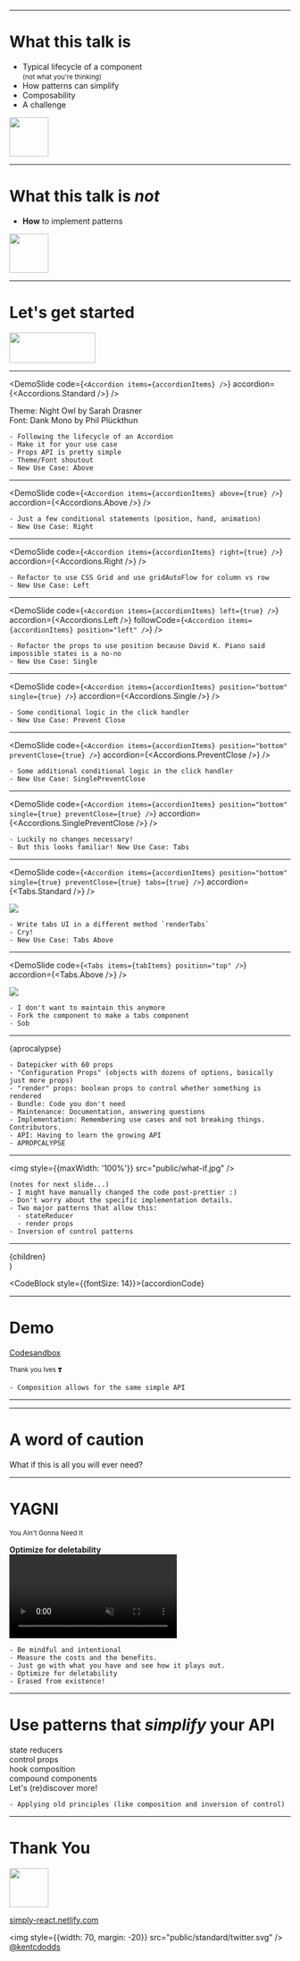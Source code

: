 


<FirstSlide
  title="Simply React ⚛️"
  subtitle="Make your React more flexible and simple at the same time"
/>

---


# What this talk is

- Typical lifecycle of a component <br /><small>(not what you're
  thinking)</small>
- How patterns can simplify
- Composability
- A challenge

<img width="70px" height="70px" src="public/standard/smile.png" />

---


# What this talk is _not_

<div style={{fontSize: 40, textAlign: 'left'}}>
  <ul>
    <li>
      <strong>How</strong> to implement patterns
    </li>
  </ul>
</div>

<img width="70px" height="70px" src="public/sweat-smile.png" />

---

# Let's get started

<img width="154px" height="54px" src="public/standard/dash-race-car.png" />

---


<DemoSlide
  code={`<Accordion items={accordionItems} />`}
  accordion={<Accordions.Standard />}
/>
<Appear>
  <div>
    <div
      style={{
        fontSize: '0.8em',
        position: 'absolute',
        bottom: 50,
        left: 0,
        width: '100vw',
        textAlign: 'center',
        borderRadius: 6,
        padding: 4,
        backgroundColor: 'rgba(1,22,39, 0.6)',
      }}
    >
      <div>Theme: Night Owl by Sarah Drasner</div>
      <div>Font: Dank Mono by Phil Plückthun</div>
    </div>
  </div>
  <div />
</Appear>

```notes
- Following the lifecycle of an Accordion
- Make it for your use case
- Props API is pretty simple
- Theme/Font shoutout
- New Use Case: Above
```

---


<DemoSlide
  code={`<Accordion items={accordionItems} above={true} />`}
  accordion={<Accordions.Above />}
/>

```notes
- Just a few conditional statements (position, hand, animation)
- New Use Case: Right
```

---


<DemoSlide
  code={`<Accordion items={accordionItems} right={true} />`}
  accordion={<Accordions.Right />}
/>

```notes
- Refactor to use CSS Grid and use gridAutoFlow for column vs row
- New Use Case: Left
```

---


<DemoSlide
  code={`<Accordion items={accordionItems} left={true} />`}
  accordion={<Accordions.Left />}
  followCode={`<Accordion items={accordionItems} position="left" />`}
/>

```notes
- Refactor the props to use position because David K. Piano said impossible states is a no-no
- New Use Case: Single
```

---


<DemoSlide
  code={`
<Accordion
  items={accordionItems}
  position="bottom"
  single={true}
/>
  `}
  accordion={<Accordions.Single />}
/>

```notes
- Some conditional logic in the click handler
- New Use Case: Prevent Close
```

---


<DemoSlide
  code={`
<Accordion
  items={accordionItems}
  position="bottom"
  preventClose={true}
/>
  `}
  accordion={<Accordions.PreventClose />}
/>

```notes
- Some additional conditional logic in the click handler
- New Use Case: SinglePreventClose
```

---


<DemoSlide
  code={`
<Accordion
  items={accordionItems}
  position="bottom"
  single={true}
  preventClose={true}
/>
  `}
  accordion={<Accordions.SinglePreventClose />}
/>

```notes
- Luckily no changes necessary!
- But this looks familiar! New Use Case: Tabs
```

---


<DemoSlide
  code={`
<Accordion
  items={accordionItems}
  position="bottom"
  single={true}
  preventClose={true}
  tabs={true}
/>
  `}
  accordion={<Tabs.Standard />}
/>

<Appear>
  <div />
  <img src="public/cry.png" />
</Appear>

```notes
- Write tabs UI in a different method `renderTabs`
- Cry!
- New Use Case: Tabs Above
```

---


<DemoSlide
  code={`<Tabs items={tabItems} position="top" />`}
  accordion={<Tabs.Above />}
/>

<Appear>
  <div />
  <img src="public/sob.png" />
</Appear>

```notes
- I don't want to maintain this anymore
- Fork the component to make a tabs component
- Sob
```

---

<CodeBlock>{aprocalypse}</CodeBlock>

<Sobbing />

```notes
- Datepicker with 60 props
- "Configuration Props" (objects with dozens of options, basically just more props)
- "render" props: boolean props to control whether something is rendered
- Bundle: Code you don't need
- Maintenance: Documentation, answering questions
- Implementation: Remembering use cases and not breaking things. Contributors.
- API: Having to learn the growing API
- APROPCALYPSE
```

---

<img style={{maxWidth: '100%'}} src="public/what-if.jpg" />

```notes
(notes for next slide...)
- I might have manually changed the code post-prettier :)
- Don't worry about the specific implementation details.
- Two major patterns that allow this:
  - stateReducer
  - render props
- Inversion of control patterns
```

---

  <div style={{overflow: 'scroll'}}>{children}</div>
)

<CodeBlock style={{fontSize: 14}}>{accordionCode}</CodeBlock>

<!--
  cannot have notes on this slide for some reason...
  There's an infinite loop in React code and a warning
  in the console about history...
-->

---

# Demo

[Codesandbox](https://codesandbox.io/s/simply-react-accordion-lvg59)

<small>Thank you Ives ❣️</small>

```notes
- Composition allows for the same simple API
```

---

<Resources />

---

# A word of caution

What if this is all you will ever need?

<div
  style={{
    position: 'relative',
    height: 400,
    width: 400,
    margin: 'auto',
  }}
>
  <div style={{position: 'absolute'}}>
    <Accordions.Standard />
  </div>
</div>

---

# YAGNI

<small>You Ain't Gonna Need It</small>
<Appear>
  <div>
    <strong style={{fontSize: '2em'}}>Optimize for deletability</strong>
  </div>
  <div>
    <video
      style={{display: 'block', maxWidth: '100%', margin: 'auto'}}
      autoPlay
      playsInline
      loop
      muted
      src="public/erased-from-existence.mp4"
    />
  </div>
</Appear>

```notes
- Be mindful and intentional
- Measure the costs and the benefits.
- Just go with what you have and see how it plays out.
- Optimize for deletability
- Erased from existence!
```

---

# Use patterns that _simplify_ your API

<Appear>
  <div>
    <RandomlyPlaced
      style={{
        transform: 'rotate(20deg)',
        top: '20%',
        left: '10%',
      }}
    >
      state reducers
    </RandomlyPlaced>
  </div>
  <div>
    <RandomlyPlaced
      style={{
        transform: 'rotate(30deg)',
        bottom: '10%',
        left: '10%',
      }}
    >
      control props
    </RandomlyPlaced>
  </div>
  <div>
    <RandomlyPlaced
      style={{
        transform: 'rotate(10deg)',
        bottom: '70%',
        right: '10%',
      }}
    >
      hook composition
    </RandomlyPlaced>
  </div>
  <div>
    <RandomlyPlaced
      style={{
        transform: 'rotate(-10deg)',
        bottom: '10%',
        right: '30%',
      }}
    >
      compound components
    </RandomlyPlaced>
  </div>
  <div>
    <RandomlyPlaced
      style={{
        top: 0,
        bottom: 0,
        left: 0,
        right: 0,
        fontWeight: 'bold',
        fontSize: '5rem',
        display: 'flex',
        justifyContent: 'center',
        alignItems: 'center',
      }}
    >
      Let's (re)discover more!
    </RandomlyPlaced>
  </div>
</Appear>

```notes
- Applying old principles (like composition and inversion of control)
```

---

# Thank You

<img width="70px" height="70px" src="public/standard/wave.png" />

[simply-react.netlify.com](https://simply-react.netlify.com)

<img style={{width: 70, margin: -20}} src="public/standard/twitter.svg" /> <a href="https://twitter.com/kentcdodds">
  @kentcdodds
</a>
